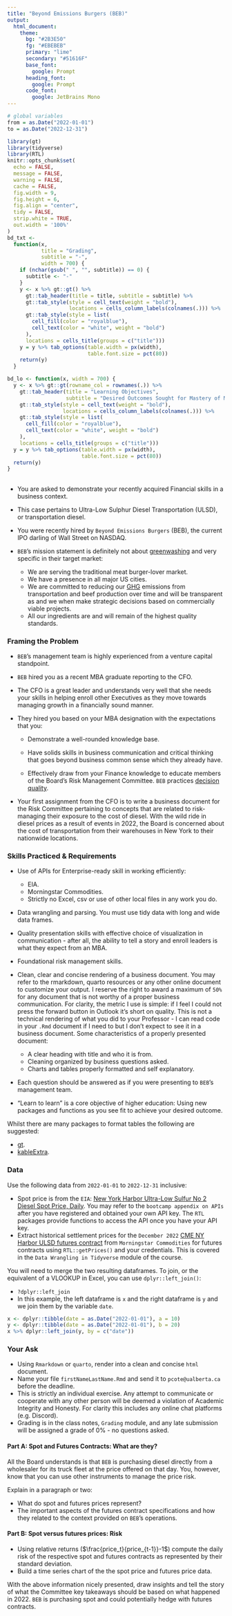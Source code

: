 ```yaml
---
title: "Beyond Emissions Burgers (BEB)"
output: 
  html_document:
    theme:
      bg: "#2B3E50"
      fg: "#EBEBEB"
      primary: "lime"
      secondary: "#51616F"
      base_font:
        google: Prompt
      heading_font:
        google: Prompt
      code_font:
        google: JetBrains Mono
---
```


```r
# global variables
from = as.Date("2022-01-01")
to = as.Date("2022-12-31")

library(gt)
library(tidyverse)
library(RTL)
knitr::opts_chunk$set(
  echo = FALSE,
  message = FALSE,
  warning = FALSE,
  cache = FALSE,
  fig.width = 9,
  fig.height = 6,
  fig.align = "center",
  tidy = FALSE,
  strip.white = TRUE,
  out.width = '100%'
)
bd_txt <-
  function(x,
           title = "Grading",
           subtitle = "-",
           width = 700) {
    if (nchar(gsub(" ", "", subtitle)) == 0) {
      subtitle <- "-"
    }
    y <- x %>% gt::gt() %>%
      gt::tab_header(title = title, subtitle = subtitle) %>%
      gt::tab_style(style = cell_text(weight = "bold"),
                    locations = cells_column_labels(colnames(.))) %>%
      gt::tab_style(style = list(
        cell_fill(color = "royalblue"),
        cell_text(color = "white", weight = "bold")
      ),
      locations = cells_title(groups = c("title")))
    y = y %>% tab_options(table.width = px(width),
                          table.font.size = pct(80))
    return(y)
  }

bd_lo <- function(x, width = 700) {
  y <- x %>% gt::gt(rowname_col = rownames(.)) %>%
    gt::tab_header(title = "Learning Objectives",
                   subtitle = "Desired Outcomes Sought for Mastery of Material") %>%
    gt::tab_style(style = cell_text(weight = "bold"),
                  locations = cells_column_labels(colnames(.))) %>%
    gt::tab_style(style = list(
      cell_fill(color = "royalblue"),
      cell_text(color = "white", weight = "bold")
    ),
    locations = cells_title(groups = c("title")))
  y = y %>% tab_options(table.width = px(width),
                        table.font.size = pct(80))
  return(y)
}
```

##  {.tabset .tabset-pills}

+ You are asked to demonstrate your recently acquired Financial skills in a business context.
+ This case pertains to Ultra-Low Sulphur Diesel Transportation (ULSD), or transportation diesel.
+ You were recently hired by `Beyond Emissions Burgers` (BEB), the current IPO darling of Wall Street on NASDAQ.

+ `BEB`'s mission statement is definitely not about [greenwashing](https://en.wikipedia.org/wiki/Greenwashing){target="_blank"} and very specific in their target market:

    -   We are serving the traditional meat burger-lover market.
    -   We have a presence in all major US cities.
    -   We are committed to reducing our [GHG](https://www.epa.gov/ghgemissions){target="_blank"} emissions from transportation and beef production over time and will be transparent as and we when make strategic decisions based on commercially viable projects.
    -   All our ingredients are and will remain of the highest quality standards.

### Framing the Problem

-   `BEB`'s management team is highly experienced from a venture capital standpoint.

-   `BEB` hired you as a recent MBA graduate reporting to the CFO.

-   The CFO is a great leader and understands very well that she needs your skills in helping enroll other Executives as they move towards managing growth in a financially sound manner.

-   They hired you based on your MBA designation with the expectations that you:

    -   Demonstrate a well-rounded knowledge base.

    -   Have solids skills in business communication and critical thinking that goes beyond business common sense which they already have.

    -   Effectively draw from your Finance knowledge to educate members of the Board's Risk Management Committee. `BEB` practices [decision quality](https://en.wikipedia.org/wiki/Decision_quality){target="_blank"}.

+ Your first assignment from the CFO is to write a business document for the Risk Committee pertaining to concepts that are related to risk-managing their exposure to the cost of diesel. With the wild ride in diesel prices as a result of events in 2022, the Board is concerned about the cost of transportation from their warehouses in New York to their nationwide locations.

### Skills Practiced & Requirements

-   Use of APIs for Enterprise-ready skill in working efficiently:

    -   EIA.
    -   Morningstar Commodities.
    -   Strictly no Excel, csv or use of other local files in any work you do.

-   Data wrangling and parsing. You must use tidy data with long and wide data frames.

-   Quality presentation skills with effective choice of visualization in communication - after all, the ability to tell a story and enroll leaders is what they expect from an MBA.

-   Foundational risk management skills.

-   Clean, clear and concise rendering of a business document. You may refer to the rmarkdown, quarto resources or any other online document to customize your output. I reserve the right to award a maximum of `50%` for any document that is not worthy of a proper business communication. For clarity, the metric I use is simple: if I feel I could not press the forward button in Outlook it's short on quality. This is not a technical rendering of what you did to your Professor - I can read code in your `.Rmd` document if I need to but I don't expect to see it in a business document. Some characteristics of a properly presented document:

    -   A clear heading with title and who it is from.
    -   Cleaning organized by business questions asked.
    -   Charts and tables properly formatted and self explanatory.

-   Each question should be answered as if you were presenting to `BEB`'s management team.

-   "Learn to learn" is a core objective of higher education: Using new packages and functions as you see fit to achieve your desired outcome.

Whilst there are many packages to format tables the following are suggested:

-   [gt](https://gt.rstudio.com/).
-   [kableExtra](https://cran.r-project.org/web/packages/kableExtra/vignettes/awesome_table_in_html.html).

### Data

Use the following data from `2022-01-01` to `2022-12-31` inclusive:

- Spot price is from the `EIA`: [New York Harbor Ultra-Low Sulfur No 2 Diesel Spot Price, Daily](https://www.eia.gov/opendata/v1/qb.php?category=241335&sdid=PET.EER_EPD2DXL0_PF4_Y35NY_DPG.D). You may refer to the `bootcamp appendix on APIs` after you have registered and obtained your own API key. The `RTL` packages provide functions to access the API once you have your API key.
- Extract historical settlement prices for the `December 2022` [CME NY Harbor ULSD futures contract](https://www.cmegroup.com/markets/energy/refined-products/heating-oil.html){target={"_blank"} from `Morningstar Commodities` for futures contracts using `RTL::getPrices()` and your credentials. This is covered in the `Data Wrangling in Tidyverse` module of the course. 

You will need to merge the two resulting dataframes. To join, or the equivalent of a VLOOKUP in Excel, you can use `dplyr::left_join()`:

+ `?dplyr::left_join`
+ In this example, the left dataframe is `x` and the right dataframe is `y` and we join them by the variable `date`.

```r
x <- dplyr::tibble(date = as.Date("2022-01-01"), a = 10)
y <- dplyr::tibble(date = as.Date("2022-01-01"), b = 20)
x %>% dplyr::left_join(y, by = c("date"))
```

### Your Ask

+ Using `Rmarkdown` or `quarto`, render into a clean and concise `html` document. 
+ Name your file `firstNameLastName.Rmd` and send it to `pcote@ualberta.ca` before the deadline. 
+ This is strictly an individual exercise. Any attempt to communicate or cooperate with any other person will be deemed a violation of Academic Integrity and Honesty. For clarity this includes any online chat platforms (e.g. Discord).  
+ Grading is in the class notes, `Grading` module, and any late submission will be assigned a grade of 0% - no questions asked. 

#### Part A: Spot and Futures Contracts: What are they?

All the Board understands is that `BEB` is purchasing diesel directly from a wholesaler for its truck fleet at the price offered on that day. You, however, know that you can use other instruments to manage the price risk.  

Explain in a paragraph or two:

+ What do spot and futures prices represent?
+ The important aspects of the futures contract specifications and how they related to the context provided on `BEB`'s operations.

#### Part B: Spot versus futures prices: Risk

+ Using relative returns ($\frac{price_t}{price_{t-1}}-1$) compute the daily risk of the respective spot and futures contracts as represented by their standard deviation.
+ Build a time series chart of the the spot price and futures price data.

With the above information nicely presented, draw insights and tell the story of what the Committee key takeaways should be based on what happened in 2022. `BEB` is purchasing spot and could potentially hedge with futures contracts.



